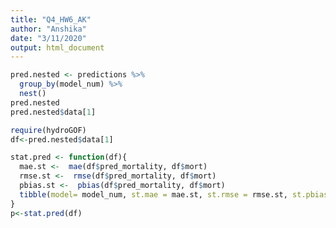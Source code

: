 ```yaml
---
title: "Q4_HW6_AK"
author: "Anshika"
date: "3/11/2020"
output: html_document
---
```



```r
pred.nested <- predictions %>%
  group_by(model_num) %>%
  nest()
pred.nested
pred.nested$data[1]
```

```r
require(hydroGOF)
df<-pred.nested$data[1] 

stat.pred <- function(df){
  mae.st <-  mae(df$pred_mortality, df$mort)
  rmse.st <-  rmse(df$pred_mortality, df$mort)
  pbias.st <-  pbias(df$pred_mortality, df$mort)
  tibble(model= model_num, st.mae = mae.st, st.rmse = rmse.st, st.pbias = pbias.st)
}
p<-stat.pred(df)
```

